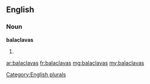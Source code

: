 ==English==

===Noun===
'''balaclavas'''

# {{plural of|[[balaclava]]}}

[[Category:English plurals]]

[[ar:balaclavas]]
[[fr:balaclavas]]
[[mg:balaclavas]]
[[my:balaclavas]]